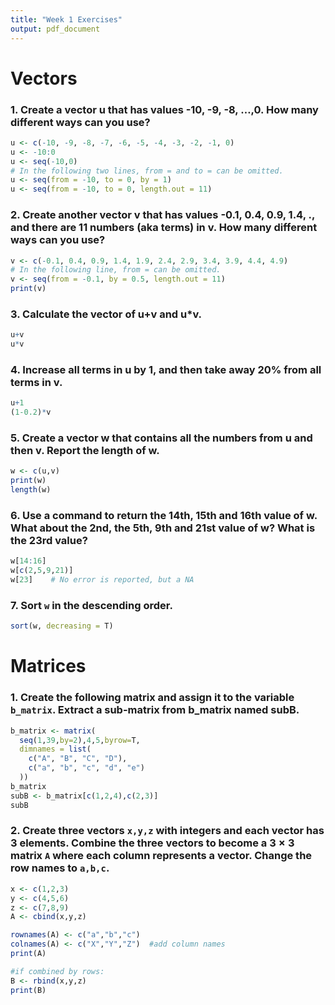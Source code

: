 ```yaml
---
title: "Week 1 Exercises"
output: pdf_document
---
```


# Vectors
### 1.	Create a vector u that has values -10, -9, -8, ...,0.  How many different ways can you use?
```r
u <- c(-10, -9, -8, -7, -6, -5, -4, -3, -2, -1, 0)
u <- -10:0
u <- seq(-10,0)
# In the following two lines, from = and to = can be omitted.
u <- seq(from = -10, to = 0, by = 1)
u <- seq(from = -10, to = 0, length.out = 11)
```
### 2.	Create another vector v that has values -0.1, 0.4, 0.9, 1.4, ., and there are 11 numbers (aka terms) in v. How many different ways can you use?
```r
v <- c(-0.1, 0.4, 0.9, 1.4, 1.9, 2.4, 2.9, 3.4, 3.9, 4.4, 4.9)
# In the following line, from = can be omitted.
v <- seq(from = -0.1, by = 0.5, length.out = 11)
print(v)
```
### 3.	Calculate the vector of u+v and u*v.
```r
u+v
u*v
```
### 4.	Increase all terms in u by 1, and then take away 20% from all terms in v.
```r
u+1
(1-0.2)*v
```
### 5.	Create a vector w that contains all the numbers from u and then v. Report the length of w. 
```r
w <- c(u,v)
print(w)
length(w)
```
### 6.	Use a command to return the 14th, 15th and 16th value of w. What about the 2nd, the 5th, 9th and 21st value of w? What is the 23rd value?
```r
w[14:16]
w[c(2,5,9,21)]
w[23]    # No error is reported, but a NA
```
### 7. Sort ```w``` in the descending order.
```r
sort(w, decreasing = T)
```
# Matrices
### 1. Create the following matrix and assign it to the variable `b_matrix`. Extract a sub-matrix from b_matrix named subB.
``` r
b_matrix <- matrix(
  seq(1,39,by=2),4,5,byrow=T,
  dimnames = list(
    c("A", "B", "C", "D"),
    c("a", "b", "c", "d", "e")
  ))
b_matrix
subB <- b_matrix[c(1,2,4),c(2,3)]
subB
```
### 2. Create three vectors  ```x,y,z```  with integers and each vector has 3 elements. Combine the three vectors to become a $3\times 3$ matrix  `A`  where each column represents a vector. Change the row names to  `a,b,c`.
```r
x <- c(1,2,3)
y <- c(4,5,6)
z <- c(7,8,9)
A <- cbind(x,y,z) 

rownames(A) <- c("a","b","c")
colnames(A) <- c("X","Y","Z")  #add column names
print(A)

#if combined by rows:
B <- rbind(x,y,z)
print(B)
```

